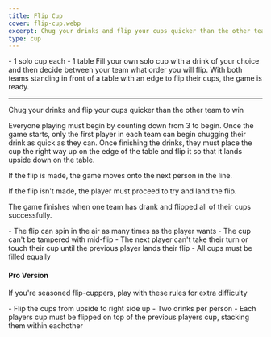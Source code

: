 ```yaml
---
title: Flip Cup
cover: flip-cup.webp
excerpt: Chug your drinks and flip your cups quicker than the other team to win
type: cup
---
```


<GameHero
  cover="/BeerGoggleGames/images/flip-cup.webp"
  alt="Flip Cup"
/>

<GameSection title="Equipment" icon="/BeerGoggleGames/images/liquor.webp">
-   1 solo cup each
-   1 table
</GameSection>

<GameSection title="Setup" icon="/BeerGoggleGames/images/settings.webp">
Fill your own solo cup with a drink of your choice and then decide between your team what order you will flip. With both teams standing in front of a table with an edge to flip their cups, the game is ready.

* * *
</GameSection>

<GameSection title="Aim of the Game" icon="/BeerGoggleGames/images/target.webp">
<p>Chug your drinks and flip your cups quicker than the other team to win</p>
</GameSection>

<GameSection title="How to Play" icon="/BeerGoggleGames/images/question.webp">
Everyone playing must begin by counting down from 3 to begin. Once the game starts, only the first player in each team can begin chugging their drink as quick as they can. Once finishing the drinks, they must place the cup the right way up on the edge of the table and flip it so that it lands upside down on the table.

If the flip is made, the game moves onto the next person in the line.

If the flip isn't made, the player must proceed to try and land the flip.

The game finishes when one team has drank and flipped all of their cups successfully.
</GameSection>

<GameSection title="Rules" icon="/BeerGoggleGames/images/rules.webp">
-   The flip can spin in the air as many times as the player wants
-   The cup can't be tampered with mid-flip
-   The next player can't take their turn or touch their cup until the previous player lands their flip
-   All cups must be filled equally
</GameSection>

<GameSection title="Special Edition" icon="/BeerGoggleGames/images/special.webp">

<h4>Pro Version</h4>

<p>If you're seasoned flip-cuppers, play with these rules for extra difficulty</p>
</GameSection>

<GameSection title="Rules:" icon="/BeerGoggleGames/images/rules.webp">
-   Flip the cups from upside to right side up
-   Two drinks per person
-   Each players cup must be flipped on top of the previous players cup, stacking them within eachother
</GameSection>

<ShareButtons title="Flip Cup" />

<FeedbackCard>
</FeedbackCard>
